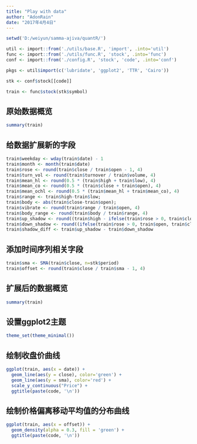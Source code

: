---
title: "Play with data"
author: "AdonRain"
date: "2017年4月4日"
---

<!-- knit('../main.Rmd', 'main.md') -->

```{r echo=F}
setwd('D:/weiyun/samma-ajiva/quantR/')

util <- import::from('./utils/base.R', 'import', .into='util')
func <- import::from('./utils/func.R', 'stock', .into='func')
conf <- import::from('./config.R', 'stock', 'code', .into='conf')

pkgs <- util$import(c('lubridate', 'ggplot2', 'TTR', 'Cairo'))

stk <- conf$stock[[code]]

train <- func$stock(stk$symbol)
```

## 原始数据概览

```{r echo=F}
summary(train)
```

## 给数据扩展新的字段

```{r}
train$weekday <- wday(train$date) - 1
train$month <- month(train$date)
train$rose <- round(train$close / train$open - 1, 4)
train$turn_vol <- round(train$turnover / train$volume, 4)
train$mean_hl <- round(0.5 * (train$high + train$low), 4)
train$mean_co <- round(0.5 * (train$close + train$open), 4)
train$mean_ochl <- round(0.5 * (train$mean_hl + train$mean_co), 4)
train$range <- train$high-train$low;
train$body <- abs(train$close-train$open);
train$vibrate <- round(train$range / train$open, 4)
train$body_range <- round(train$body / train$range, 4)
train$up_shadow <- round((train$high - ifelse(train$rose > 0, train$close, train$open)) / train$range, 4)
train$down_shadow <- round((ifelse(train$rose > 0, train$open, train$close) - train$low) / train$range, 4)
train$shadow_diff <- train$up_shadow - train$down_shadow
```

## 添加时间序列相关字段

```{r}
train$sma <- SMA(train$close, n=stk$period)
train$offset <- round(train$close / train$sma - 1, 4)
```

## 扩展后的数据概览

```{r}
summary(train)
```

## 设置ggplot2主题

```{r}
theme_set(theme_minimal())
```

## 绘制收盘价曲线

```{r warning=F}
ggplot(train, aes(x = date)) +
  geom_line(aes(y = close), color='green') +
  geom_line(aes(y = sma), color='red') +
  scale_y_continuous("Price") +
  ggtitle(paste(code, '\n'))
```

## 绘制价格偏离移动平均值的分布曲线

```{r warning=F}
ggplot(train, aes(x = offset)) +
  geom_density(alpha = 0.3, fill = 'green') +
  ggtitle(paste(code, '\n'))
```
